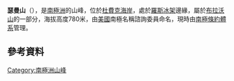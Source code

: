 {{coord|84|42|S|170|51|W|display=title}}

'''瑟曼山'''（{{lang-en|Mount Thurman}}），是[[南極洲|南極洲]]的山峰，位於[[杜費克海岸|杜費克海岸]]，處於[[羅斯冰架|羅斯冰架]]邊緣，屬於[[布拉沃山|布拉沃山]]的一部分，海拔高度780米，由[[美國|美國]]南極名稱諮詢委員命名，現時由[[南極條約體系|南極條約體系]]管理。

==參考資料==
{{usgs-gazetteer}}

{{DEFAULTSORT:Mount Thurman}}
[[Category:南極洲山峰|Category:南極洲山峰]]


{{DufekCoast-geo-stub}}
